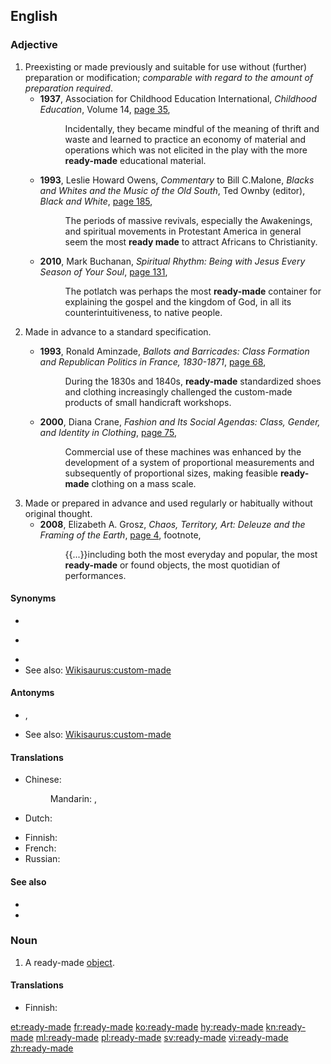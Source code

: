 {{also|readymade}}
==English==

===Adjective===
{{en-adj}}

# Preexisting or made previously and suitable for use without (further) preparation or modification; ''comparable with regard to the amount of preparation required''.
#* '''1937''', Association for Childhood Education International, ''Childhood Education'', Volume 14, [https://books.google.com.au/books?id=nM0VAQAAIAAJ&q=%22the+more%7Cmost+ready-made%22&dq=%22the+more%7Cmost+ready-made%22&hl=en&sa=X&ei=su7yVN4uz_nxBbzzgcAE&redir_esc=y page 35],
#*: Incidentally, they became mindful of the meaning of thrift and waste and learned to practice an economy of material and operations which was not elicited in the play with the more '''ready-made''' educational material.
#* '''1993''', Leslie Howard Owens, ''Commentary'' to Bill C.Malone, ''Blacks and Whites and the Music of the Old South'', Ted Ownby (editor), ''Black and White'', [https://books.google.com.au/books?id=cM93Z7Mq06AC&pg=PA185&dq=%22the+more%7Cmost+ready-made%22&hl=en&sa=X&ei=su7yVN4uz_nxBbzzgcAE&redir_esc=y#v=onepage&q=%22the%20more%7Cmost%20ready-made%22&f=false page 185],
#*: The periods of massive revivals, especially the Awakenings, and spiritual movements in Protestant America in general seem the most '''ready made''' to attract Africans to Christianity.
#* '''2010''', Mark Buchanan, ''Spiritual Rhythm: Being with Jesus Every Season of Your Soul'', [https://books.google.com.au/books?id=V7yPcPiSr18C&pg=PA131&dq=%22the+more%7Cmost+ready-made%22&hl=en&sa=X&ei=su7yVN4uz_nxBbzzgcAE&redir_esc=y#v=onepage&q=%22the%20more%7Cmost%20ready-made%22&f=false page 131],
#*: The potlatch was perhaps the most '''ready-made''' container for explaining the gospel and the kingdom of God, in all its counterintuitiveness, to native people.
# {{lb|en|uncomparable}} Made in advance to a standard specification.
#* '''1993''', Ronald Aminzade, ''Ballots and Barricades: Class Formation and Republican Politics in France, 1830-1871'', [https://books.google.com.au/books?id=kTbybLDLPiAC&pg=PA68&dq=%22ready-made%22&hl=en&sa=X&ei=cA7zVJmmBaK2mwXClILoDw&redir_esc=y#v=onepage&q=%22ready-made%22&f=false page 68],
#*: During the 1830s and 1840s, '''ready-made''' standardized shoes and clothing increasingly challenged the custom-made products of small handicraft workshops.
#* '''2000''', Diana Crane, ''Fashion and Its Social Agendas: Class, Gender, and Identity in Clothing'', [https://books.google.com.au/books?id=vphcHONAXmwC&pg=PA75&dq=%22ready-made%22&hl=en&sa=X&ei=cA7zVJmmBaK2mwXClILoDw&redir_esc=y#v=onepage&q=%22ready-made%22&f=false page 75],
#*: Commercial use of these machines was enhanced by the development of a system of proportional measurements and subsequently of proportional sizes, making feasible '''ready-made''' clothing on a mass scale.
# Made or prepared in advance and used regularly or habitually without original thought.
#* '''2008''', Elizabeth A. Grosz, ''Chaos, Territory, Art: Deleuze and the Framing of the Earth'', [https://books.google.com.au/books?id=OWd-Q8a2n2UC&pg=PA4&dq=%22the+more%7Cmost+ready-made%22&hl=en&sa=X&ei=su7yVN4uz_nxBbzzgcAE&redir_esc=y#v=onepage&q=%22the%20more%7Cmost%20ready-made%22&f=false page 4], footnote,
#*: {{...}}including both the most everyday and popular, the most '''ready-made''' or found objects, the most quotidian of performances.

====Synonyms====
* {{sense|suitable for use without (further) preparation or modification}}
* {{sense|made to standard specification}} {{l|en|off-the-peg}}
* {{sense|used regularly or repeated habitually without original thought}}
* See also: [[Wikisaurus:custom-made]]

====Antonyms====
* {{sense|made to standard specification}} {{l|en|custom-made}}, {{l|en|made-to-order}}
* See also: [[Wikisaurus:custom-made]]

====Translations====
{{trans-top|made in advance}}
* Chinese:
*: Mandarin: {{t+|cmn|現成|alt=現成的|sc=Hani}}, {{t+|cmn|现成|alt=现成的|tr=xiànchéng de|sc=Hani}}
* Dutch: {{t|nl|kant en klaar}}
{{trans-mid}}
* Finnish: {{t+|fi|valmis|alt=valmis-}}
* French: {{t+|fr|tout fait}}
* Russian: {{t|ru|[[заранее]] [[приготовленный]]}}
{{trans-bottom}}

====See also====
* {{l|en|pre-cooked}}
* {{l|en|ready-to-wear}}

===Noun===
{{en-noun}}

# A ready-made [[object]].

====Translations====
{{trans-top|ready-made object}}
* Finnish: {{t|fi|valmistavara}}
{{trans-mid}}
{{trans-bottom}}

[[et:ready-made]]
[[fr:ready-made]]
[[ko:ready-made]]
[[hy:ready-made]]
[[kn:ready-made]]
[[ml:ready-made]]
[[pl:ready-made]]
[[sv:ready-made]]
[[vi:ready-made]]
[[zh:ready-made]]